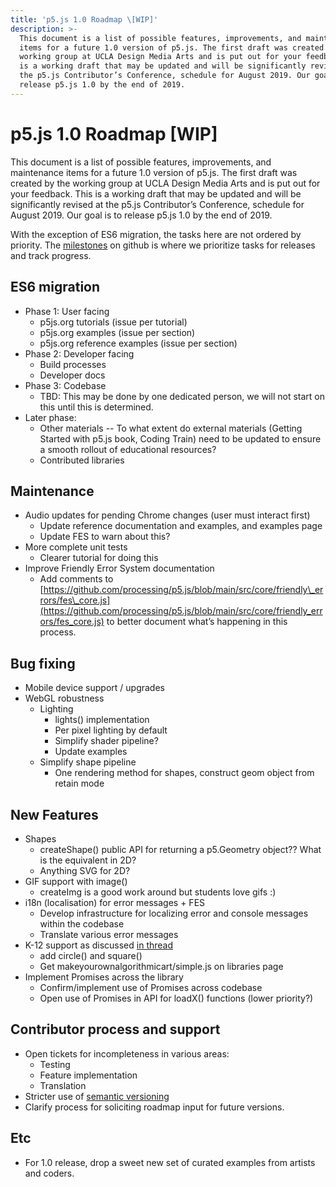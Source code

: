 ```yaml
---
title: 'p5.js 1.0 Roadmap \[WIP]'
description: >-
  This document is a list of possible features, improvements, and maintenance
  items for a future 1.0 version of p5.js. The first draft was created by the
  working group at UCLA Design Media Arts and is put out for your feedback. This
  is a working draft that may be updated and will be significantly revised at
  the p5.js Contributor’s Conference, schedule for August 2019. Our goal is to
  release p5.js 1.0 by the end of 2019.
---
```

# p5.js 1.0 Roadmap \[WIP]

This document is a list of possible features, improvements, and maintenance items for a future 1.0 version of p5.js. The first draft was created by the working group at UCLA Design Media Arts and is put out for your feedback. This is a working draft that may be updated and will be significantly revised at the p5.js Contributor’s Conference, schedule for August 2019. Our goal is to release p5.js 1.0 by the end of 2019.

With the exception of ES6 migration, the tasks here are not ordered by priority. The [milestones](https://github.com/processing/p5.js/milestones) on github is where we prioritize tasks for releases and track progress.

## ES6 migration

* Phase 1: User facing
  * p5js.org tutorials (issue per tutorial)
  * p5js.org examples (issue per section)
  * p5js.org reference examples (issue per section)
* Phase 2: Developer facing
  * Build processes
  * Developer docs
* Phase 3: Codebase
  * TBD: This may be done by one dedicated person, we will not start on this until this is determined.
* Later phase:
  * Other materials -- To what extent do external materials (Getting Started with p5.js book, Coding Train) need to be updated to ensure a smooth rollout of educational resources?
  * Contributed libraries

## Maintenance

* Audio updates for pending Chrome changes (user must interact first)
  * Update reference documentation and examples, and examples page
  * Update FES to warn about this?
* More complete unit tests
  * Clearer tutorial for doing this
* Improve Friendly Error System documentation
  * Add comments to [https://github.com/processing/p5.js/blob/main/src/core/friendly\_errors/fes\_core.js](https://github.com/processing/p5.js/blob/main/src/core/friendly_errors/fes_core.js) to better document what’s happening in this process.

## Bug fixing

* Mobile device support / upgrades
* WebGL robustness
  * Lighting
    * lights() implementation
    * Per pixel lighting by default
    * Simplify shader pipeline?
    * Update examples
  * Simplify shape pipeline
    * One rendering method for shapes, construct geom object from retain mode

## New Features

* Shapes
  * createShape() public API for returning a p5.Geometry object?? What is the equivalent in 2D?
  * Anything SVG for 2D?
* GIF support with image()
  * createImg is a good work around but students love gifs :)
* i18n (localisation) for error messages + FES
  * Develop infrastructure for localizing error and console messages within the codebase
  * Translate various error messages
* K-12 support as discussed [in thread](https://github.com/processing/p5.js/issues/2305)
  * add circle() and square()
  * Get makeyourownalgorithmicart/simple.js on libraries page
* Implement Promises across the library
  * Confirm/implement use of Promises across codebase
  * Open use of Promises in API for loadX() functions (lower priority?)

## Contributor process and support

* Open tickets for incompleteness in various areas:
  * Testing
  * Feature implementation
  * Translation
* Stricter use of [semantic versioning](https://semver.org/)
* Clarify process for soliciting roadmap input for future versions.

## Etc

* For 1.0 release, drop a sweet new set of curated examples from artists and coders.
